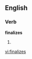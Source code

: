 
==English==

===Verb===
'''finalizes'''

# {{third-person singular of|[[finalize]]}}

[[vi:finalizes]]